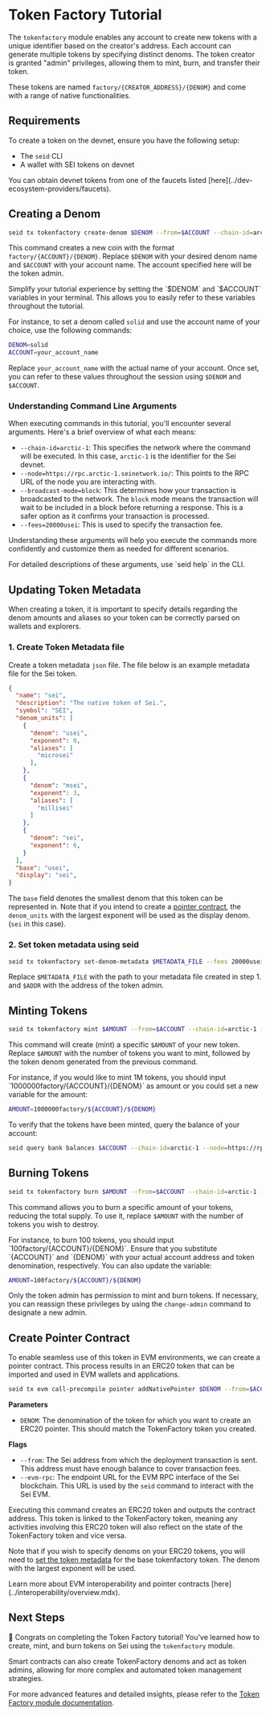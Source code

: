 
# Token Factory Tutorial

The `tokenfactory` module enables any account to create new tokens with a unique identifier based on the creator's address. Each account can generate multiple tokens by specifying distinct denoms. The token creator is granted "admin" privileges, allowing them to mint, burn, and transfer their token.

These tokens are named `factory/{CREATOR_ADDRESS}/{DENOM}` and come with a range of native functionalities.

## Requirements

To create a token on the devnet, ensure you have the following setup:

- The `seid` CLI
- A wallet with SEI tokens on devnet

<Callout type="info">
  You can obtain devnet tokens from one of the faucets listed
  [here](../dev-ecosystem-providers/faucets).
</Callout>

## Creating a Denom

```bash copy
seid tx tokenfactory create-denom $DENOM --from=$ACCOUNT --chain-id=arctic-1 --node=https://rpc.arctic-1.seinetwork.io/ --broadcast-mode=block --fees=20000usei
```

This command creates a new coin with the format `factory/{ACCOUNT}/{DENOM}`. Replace `$DENOM` with your desired denom name and `$ACCOUNT` with your account name. The account specified here will be the token admin.

<Callout>
Simplify your tutorial experience by setting the `$DENOM` and `$ACCOUNT` variables in your terminal. This allows you to easily refer to these variables throughout the tutorial.

For instance, to set a denom called `solid` and use the account name of your choice, use the following commands:

```bash code
DENOM=solid
ACCOUNT=your_account_name
```

Replace `your_account_name` with the actual name of your account. Once set, you can refer to these values throughout the session using `$DENOM` and `$ACCOUNT`.

</Callout>

### Understanding Command Line Arguments

When executing commands in this tutorial, you'll encounter several arguments. Here's a brief overview of what each means:

- `--chain-id=arctic-1`: This specifies the network where the command will be executed. In this case, `arctic-1` is the identifier for the Sei devnet.
- `--node=https://rpc.arctic-1.seinetwork.io/`: This points to the RPC URL of the node you are interacting with.
- `--broadcast-mode=block`: This determines how your transaction is broadcasted to the network. The `block` mode means the transaction will wait to be included in a block before returning a response. This is a safer option as it confirms your transaction is processed.
- `--fees=20000usei`: This is used to specify the transaction fee.

Understanding these arguments will help you execute the commands more confidently and customize them as needed for different scenarios.

<Callout type="info">
  For detailed descriptions of these arguments, use `seid help` in the CLI.
</Callout>

## Updating Token Metadata

When creating a token, it is important to specify details regarding the denom amounts and aliases so your token can be correctly parsed on wallets and explorers.

### 1. Create Token Metadata file
Create a token metadata `json` file. The file below is an example metadata file for the Sei token.
```json
{
  "name": "sei",
  "description": "The native token of Sei.",
  "symbol": "SEI",
  "denom_units": [
    {
      "denom": "usei",
      "exponent": 0,
      "aliases": [
        "microsei"
      ],
    },
    {
      "denom": "msei",
      "exponent": 3,
      "aliases": [
        "millisei"
      ]
    },
    {
      "denom": "sei",
      "exponent": 6,
    }
  ],
  "base": "usei",
  "display": "sei",
}
```

The `base` field denotes the smallest denom that this token can be represented in.
Note that if you intend to create a [pointer contract](#create-pointer-contract), the `denom_units` with the largest exponent will be used as the display denom. (`sei` in this case).

### 2. Set token metadata using seid
```sh
seid tx tokenfactory set-denom-metadata $METADATA_FILE --fees 20000usei -b block -y --from $ADDR
```

Replace `$METADATA_FILE` with the path to your metadata file created in step 1. and `$ADDR` with the address of the token admin.

## Minting Tokens

```bash copy
seid tx tokenfactory mint $AMOUNT --from=$ACCOUNT --chain-id=arctic-1 --node=https://rpc.arctic-1.seinetwork.io/ --broadcast-mode=block --fees=20000usei
```

This command will create (mint) a specific `$AMOUNT` of your new token. Replace `$AMOUNT` with the number of tokens you want to mint, followed by the token denom generated from the previous command.

<Callout>
For instance, if you would like to mint 1M tokens, you should input `1000000factory/{ACCOUNT}/{DENOM}` as amount or you could set a new variable for the amount:

```bash
AMOUNT=1000000factory/${ACCOUNT}/${DENOM}
```

</Callout>

To verify that the tokens have been minted, query the balance of your account:

```bash copy
seid query bank balances $ACCOUNT --chain-id=arctic-1 --node=https://rpc.arctic-1.seinetwork.io/
```

## Burning Tokens

```bash copy
seid tx tokenfactory burn $AMOUNT --from=$ACCOUNT --chain-id=arctic-1 --node=https://rpc.arctic-1.seinetwork.io/ --broadcast-mode=block --fees=20000usei
```

This command allows you to burn a specific amount of your tokens, reducing the total supply. To use it, replace `$AMOUNT` with the number of tokens you wish to destroy.

<Callout>
For instance, to burn 100 tokens, you should input `100factory/{ACCOUNT}/{DENOM}`. Ensure that you substitute `{ACCOUNT}` and `{DENOM}` with your actual account address and token denomination, respectively. You can also update the variable:

```bash
AMOUNT=100factory/${ACCOUNT}/${DENOM}
```

</Callout>

Only the token admin has permission to mint and burn tokens. If necessary, you can reassign these privileges by using the `change-admin` command to designate a new admin.

## Create Pointer Contract

To enable seamless use of this token in EVM environments, we can create a pointer contract. This process results in an ERC20 token that can be imported and used in EVM wallets and applications.

```bash copy
seid tx evm call-precompile pointer addNativePointer $DENOM --from=$ACCOUNT --fees 20000usei
```

**Parameters**

- `DENOM`: The denomination of the token for which you want to create an ERC20 pointer. This should match the TokenFactory token you created.

**Flags**

- `--from`: The Sei address from which the deployment transaction is sent. This address must have enough balance to cover transaction fees.
- `--evm-rpc`: The endpoint URL for the EVM RPC interface of the Sei blockchain. This URL is used by the `seid` command to interact with the Sei EVM.

Executing this command creates an ERC20 token and outputs the contract address. This token is linked to the TokenFactory token, meaning any activities involving this ERC20 token will also reflect on the state of the TokenFactory token and vice versa.

Note that if you wish to specify denoms on your ERC20 tokens, you will need to [set the token metadata](#updating-token-metadata) for the base tokenfactory token. The denom with the largest exponent will be used.

<Callout type="info">
  Learn more about EVM interoperability and pointer contracts
  [here](../interoperability/overview.mdx).
</Callout>

## Next Steps

🎉 Congrats on completing the Token Factory tutorial! You've learned how to create, mint, and burn tokens on Sei using the `tokenfactory` module.

<Callout>
  Smart contracts can also create TokenFactory denoms and act as token admins,
  allowing for more complex and automated token management strategies.
</Callout>

For more advanced features and detailed insights, please refer to the [Token Factory module documentation](https://github.com/sei-protocol/sei-chain/tree/main/x/tokenfactory).

<HelpCallout />
